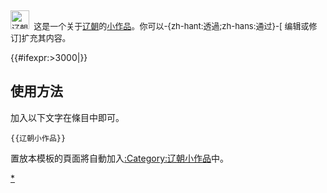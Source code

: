 <div class="notice metadata" id="stub" style="font-size: small;">[[File:Liao Dynasty in 1025.jpeg|30px|辽朝]]&nbsp;&nbsp;这是一个关于[[辽朝]]的[[Wikipedia:小作品|小作品]]。你可以-{zh-hant:透過;zh-hans:通过}-<span class="plainlinks">[{{fullurl:{{FULLPAGENAME}}|action=edit}} 编辑或修订]</span>扩充其内容。</div><includeonly>[[Category:辽朝小作品|{{PAGENAME}}]]{{#ifexpr:{{PAGESIZE:{{FULLPAGENAME}}|R}}>3000|[[Category:字数已超过3000字节的小作品|{{PAGENAME}}]]}}</includeonly><noinclude>

==使用方法==
加入以下文字在條目中即可。
<pre>{{辽朝小作品}}</pre>

置放本模板的頁面將自動加入[[:Category:辽朝小作品]]中。

[[Category:辽朝小作品模板|*]]
</noinclude>